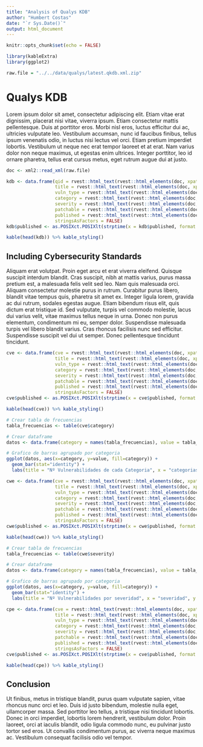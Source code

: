 ```yaml
---
title: "Analysis of Qualys KDB"
author: "Humbert Costas"
date: "`r Sys.Date()`"
output: html_document
---
```


```r
knitr::opts_chunk$set(echo = FALSE)

library(kableExtra)
library(ggplot2)

raw.file = "../../data/qualys/latest.qkdb.xml.zip"
```

# Qualys KDB

Lorem ipsum dolor sit amet, consectetur adipiscing elit. Etiam vitae erat dignissim, placerat nisi vitae, viverra ipsum. Etiam consectetur mattis pellentesque. Duis at porttitor eros. Morbi nisl eros, luctus efficitur dui ac, ultricies vulputate leo. Vestibulum accumsan, nunc id faucibus finibus, tellus ipsum venenatis odio, in luctus nisi lectus vel orci. Etiam pretium imperdiet lobortis. Vestibulum ut neque nec erat tempor laoreet et at erat. Nam varius dolor non neque maximus, ut egestas enim ultrices. Integer porttitor, leo id ornare pharetra, tellus erat cursus metus, eget rutrum augue dui at justo.

```r
doc <- xml2::read_xml(raw.file)

kdb <- data.frame(qid = rvest::html_text(rvest::html_elements(doc, xpath = "//VULN/QID")),
                  title = rvest::html_text(rvest::html_elements(doc, xpath = "//VULN/TITLE")),
                  vuln_type = rvest::html_text(rvest::html_elements(doc, xpath = "//VULN/VULN_TYPE")),
                  category = rvest::html_text(rvest::html_elements(doc, xpath = "//VULN/CATEGORY")),
                  severity = rvest::html_text(rvest::html_elements(doc, xpath = "//VULN/SEVERITY_LEVEL")),
                  patchable = rvest::html_text(rvest::html_elements(doc, xpath = "//VULN/PATCHABLE")),
                  published = rvest::html_text(rvest::html_elements(doc, xpath = "//VULN/LAST_SERVICE_MODIFICATION_DATETIME")),
                  stringsAsFactors = FALSE)
kdb$published <- as.POSIXct.POSIXlt(strptime(x = kdb$published, format = "%Y-%m-%dT%TZ"))

kable(head(kdb)) %>% kable_styling()
```

## Including Cybersecurity Standards

Aliquam erat volutpat. Proin eget arcu et erat viverra eleifend. Quisque suscipit interdum blandit. Cras suscipit, nibh at mattis varius, purus massa pretium est, a malesuada felis velit sed leo. Nam quis malesuada orci. Aliquam consectetur molestie purus in rutrum. Curabitur purus libero, blandit vitae tempus quis, pharetra sit amet ex. Integer ligula lorem, gravida ac dui rutrum, sodales egestas augue. Etiam bibendum risus elit, quis dictum erat tristique id. Sed vulputate, turpis vel commodo molestie, lacus dui varius velit, vitae maximus tellus neque in urna. Donec non purus elementum, condimentum mi eu, semper dolor. Suspendisse malesuada turpis vel libero blandit varius. Cras rhoncus facilisis nunc sed efficitur. Suspendisse suscipit vel dui ut semper. Donec pellentesque tincidunt tincidunt.

```r
cve <- data.frame(cve = rvest::html_text(rvest::html_elements(doc, xpath = "//VULN/CVE")),
                  title = rvest::html_text(rvest::html_elements(doc, xpath = "//VULN/TITLE")),
                  vuln_type = rvest::html_text(rvest::html_elements(doc, xpath = "//VULN/VULN_TYPE")),
                  category = rvest::html_text(rvest::html_elements(doc, xpath = "//VULN/CATEGORY")),
                  severity = rvest::html_text(rvest::html_elements(doc, xpath = "//VULN/SEVERITY_LEVEL")),
                  patchable = rvest::html_text(rvest::html_elements(doc, xpath = "//VULN/PATCHABLE")),
                  published = rvest::html_text(rvest::html_elements(doc, xpath = "//VULN/LAST_SERVICE_MODIFICATION_DATETIME")),
                  stringsAsFactors = FALSE)
cve$published <- as.POSIXct.POSIXlt(strptime(x = cve$published, format = "%Y-%m-%dT%TZ"))

kable(head(cve)) %>% kable_styling()

# Crear tabla de frecuencias
tabla_frecuencias <- table(cve$category)

# Crear dataframe
datos <- data.frame(category = names(tabla_frecuencias), value = tabla_frecuencias)

# Grafico de barras agrupado por categoria
ggplot(datos, aes(x=category, y=value, fill=category)) + 
  geom_bar(stat="identity") +
  labs(title = "Nº Vulnerabilidades de cada Categoria", x = "categorias", y = "Frecuencia de categorías")

```

```r
cwe <- data.frame(cve = rvest::html_text(rvest::html_elements(doc, xpath = "//VULN/CWE")),
                  title = rvest::html_text(rvest::html_elements(doc, xpath = "//VULN/TITLE")),
                  vuln_type = rvest::html_text(rvest::html_elements(doc, xpath = "//VULN/VULN_TYPE")),
                  category = rvest::html_text(rvest::html_elements(doc, xpath = "//VULN/CATEGORY")),
                  severity = rvest::html_text(rvest::html_elements(doc, xpath = "//VULN/SEVERITY_LEVEL")),
                  patchable = rvest::html_text(rvest::html_elements(doc, xpath = "//VULN/PATCHABLE")),
                  published = rvest::html_text(rvest::html_elements(doc, xpath = "//VULN/LAST_SERVICE_MODIFICATION_DATETIME")),
                  stringsAsFactors = FALSE)
cwe$published <- as.POSIXct.POSIXlt(strptime(x = cwe$published, format = "%Y-%m-%dT%TZ"))

kable(head(cwe)) %>% kable_styling()

# Crear tabla de frecuencias
tabla_frecuencias <- table(cwe$severity)

# Crear dataframe
datos <- data.frame(category = names(tabla_frecuencias), value = tabla_frecuencias)

# Grafico de barras agrupado por categoria
ggplot(datos, aes(x=category, y=value, fill=category)) + 
  geom_bar(stat="identity") +
  labs(title = "Nº Vulnerabilidades por severidad", x = "severidad", y = "Frecuencia de la severidad")

```

```r
cpe <- data.frame(cve = rvest::html_text(rvest::html_elements(doc, xpath = "//VULN/CPE")),
                  title = rvest::html_text(rvest::html_elements(doc, xpath = "//VULN/TITLE")),
                  vuln_type = rvest::html_text(rvest::html_elements(doc, xpath = "//VULN/VULN_TYPE")),
                  category = rvest::html_text(rvest::html_elements(doc, xpath = "//VULN/CATEGORY")),
                  severity = rvest::html_text(rvest::html_elements(doc, xpath = "//VULN/SEVERITY_LEVEL")),
                  patchable = rvest::html_text(rvest::html_elements(doc, xpath = "//VULN/PATCHABLE")),
                  published = rvest::html_text(rvest::html_elements(doc, xpath = "//VULN/LAST_SERVICE_MODIFICATION_DATETIME")),
                  stringsAsFactors = FALSE)
cve$published <- as.POSIXct.POSIXlt(strptime(x = cve$published, format = "%Y-%m-%dT%TZ"))

kable(head(cpe)) %>% kable_styling()

```

## Conclusion

Ut finibus, metus in tristique blandit, purus quam vulputate sapien, vitae rhoncus nunc orci et leo. Duis id justo bibendum, molestie nulla eget, ullamcorper massa. Sed porttitor leo tellus, a tristique nisi tincidunt lobortis. Donec in orci imperdiet, lobortis lorem hendrerit, vestibulum dolor. Proin laoreet, orci at iaculis blandit, odio ligula commodo nunc, eu pulvinar justo tortor sed eros. Ut convallis condimentum purus, ac viverra neque maximus ac. Vestibulum consequat facilisis odio vel tempor.
